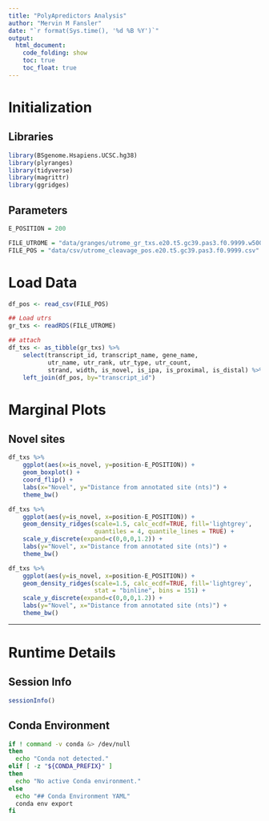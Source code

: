 ```yaml
---
title: "PolyApredictors Analysis"
author: "Mervin M Fansler"
date: "`r format(Sys.time(), '%d %B %Y')`"
output: 
  html_document: 
    code_folding: show
    toc: true
    toc_float: true
---
```


# Initialization
## Libraries
```r
library(BSgenome.Hsapiens.UCSC.hg38)
library(plyranges)
library(tidyverse)
library(magrittr)
library(ggridges)
```

## Parameters
```r
E_POSITION = 200

FILE_UTROME = "data/granges/utrome_gr_txs.e20.t5.gc39.pas3.f0.9999.w500.Rds"
FILE_POS = "data/csv/utrome_cleavage_pos.e20.t5.gc39.pas3.f0.9999.csv"
```


# Load Data
```r
df_pos <- read_csv(FILE_POS)

## Load utrs
gr_txs <- readRDS(FILE_UTROME)

## attach 
df_txs <- as_tibble(gr_txs) %>%
    select(transcript_id, transcript_name, gene_name, 
           utr_name, utr_rank, utr_type, utr_count,
           strand, width, is_novel, is_ipa, is_proximal, is_distal) %>%
    left_join(df_pos, by="transcript_id")
```

# Marginal Plots
## Novel sites
```r
df_txs %>%
    ggplot(aes(x=is_novel, y=position-E_POSITION)) +
    geom_boxplot() +
    coord_flip() +
    labs(x="Novel", y="Distance from annotated site (nts)") +
    theme_bw()
```

```r
df_txs %>%
    ggplot(aes(y=is_novel, x=position-E_POSITION)) +
    geom_density_ridges(scale=1.5, calc_ecdf=TRUE, fill='lightgrey',
                        quantiles = 4, quantile_lines = TRUE) +
    scale_y_discrete(expand=c(0,0,0,1.2)) +
    labs(y="Novel", x="Distance from annotated site (nts)") +
    theme_bw()
```

```r
df_txs %>%
    ggplot(aes(y=is_novel, x=position-E_POSITION)) +
    geom_density_ridges(scale=1.5, calc_ecdf=TRUE, fill='lightgrey',
                        stat = "binline", bins = 151) +
    scale_y_discrete(expand=c(0,0,0,1.2)) +
    labs(y="Novel", x="Distance from annotated site (nts)") +
    theme_bw()
```

---

# Runtime Details
## Session Info
```r
sessionInfo()
```

## Conda Environment
```bash
if ! command -v conda &> /dev/null
then
  echo "Conda not detected."
elif [ -z "${CONDA_PREFIX}" ]
then
  echo "No active Conda environment."
else
  echo "## Conda Environment YAML"
  conda env export
fi
```
